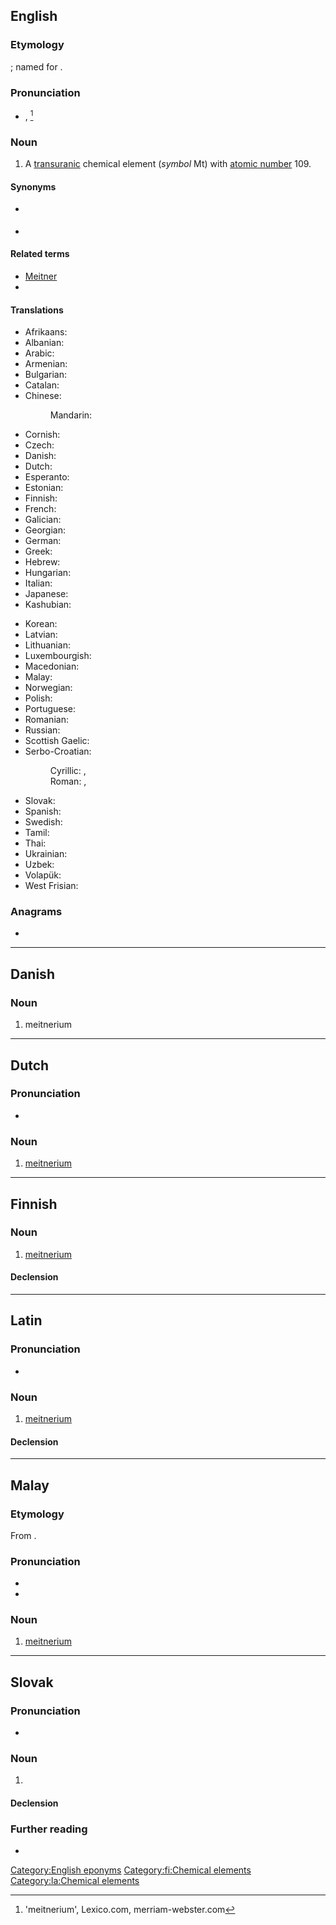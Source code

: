 {{also|Meitnerium|meitnérium}}
==English==
{{wikipedia}}
{{elements|en|Mt|hassium|Hs|darmstadtium|Ds}}

===Etymology===
{{suffix|en|Meitner|ium}}; named for {{w|Lise Meitner}}.

===Pronunciation===
* {{enPR|mītnēr'ēəm}}, {{IPA|en|/maɪtˈnɪəɹi.əm/}}<ref>'meitnerium', Lexico.com, merriam-webster.com</ref>

===Noun===
{{en-noun|-}}

# A [[transuranic]] chemical element (''symbol'' Mt) with [[atomic number]] 109.

====Synonyms====
* {{l|en|eka-iridium}} {{qualifier|used before the element was discovered}}
* {{l|en|unnilennium}} {{qualifier|used before the element was officially named}}

====Related terms====
* [[w:Lise Meitner|Meitner]]
* {{l|en|meitnerate}}

====Translations====
{{trans-top|chemical element}}
* Afrikaans: {{t+|af|meitnerium}}
* Albanian: {{t|sq|majtnerium}}
* Arabic: {{t|ar|مِيتْنِرْيُوم|m|tr=meytniryum}}
* Armenian: {{t|hy|մայտներիում}}
* Bulgarian: {{t|bg|ме́йтнерий|m}}
* Catalan: {{t+|ca|meitneri}}
* Chinese:
*: Mandarin: {{t+|cmn|䥑|tr=mài}}
* Cornish: {{t|kw|meytneryum}}
* Czech: {{t+|cs|meitnerium}}
* Danish: {{t+|da|meitnerium}}
* Dutch: {{t+|nl|meitnerium|n}}
* Esperanto: {{t+|eo|mejtnerio}}
* Estonian: {{t+|et|meitneerium}}
* Finnish: {{t+|fi|meitnerium}}
* French: {{t+|fr|meitnérium|m}}
* Galician: {{t+|gl|meitnerio}}
* Georgian: {{t|ka|მაიტნერიუმი|sc=Geor}}
* German: {{t+|de|Meitnerium|n}}
* Greek: {{t+|el|μαϊτνέριο|n}}
* Hebrew: {{t+|he|מיטנריום|tr=meitneryum|sc=Hebr}}
* Hungarian: {{t+|hu|meitnérium}}
* Italian: {{t+|it|meitnerio|m}}
* Japanese: {{t+|ja|マイトネリウム|tr=maitoneriumu}}
* Kashubian: {{t|csb|meitner}}
{{trans-mid}}
* Korean: {{t+|ko|마이트너륨}}
* Latvian: {{t|lv|meitnērijs|m}}
* Lithuanian: {{t+|lt|meitneris|m}}
* Luxembourgish: {{t|lb|Meitnerium}}
* Macedonian: {{t|mk|мајтнериум|m}}
* Malay: {{t|ms|meitnerium}}
* Norwegian: {{t|no|meitnerium}}
* Polish: {{t+|pl|meitner|m}}
* Portuguese: {{t+|pt|meitnério|m}}
* Romanian: {{t+|ro|meitneriu|n}}
* Russian: {{t+|ru|мейтне́рий|m}}
* Scottish Gaelic: {{t|gd|mèitneiriam}}
* Serbo-Croatian:
*: Cyrillic: {{t|sh|мајтнеријум|m}}, {{t|sh|меитнериј}}
*: Roman: {{t|sh|majtnerijum}}, {{t|sh|meitnerij}}
* Slovak: {{t|sk|meitnerium}}
* Spanish: {{t+|es|meitnerio|m}}
* Swedish: {{t+|sv|meitnerium}}
* Tamil: {{t|ta|மீட்நேரியம்|sc=Taml}}
* Thai: {{t|th|ไมต์นีเรียม|tr=mainīriam}}
* Ukrainian: {{t|uk|ма́йтнерій|m}}
* Uzbek: {{t|uz|meitneriy}}
* Volapük: {{t+|vo|mätnerin}}
* West Frisian: {{t|fy|meitnerium}}
{{trans-bottom}}

===Anagrams===
* {{anagrams|en|a=eeiimmnrtu|Meruimenti}}

[[Category:English eponyms]]
{{topics|en|Group 9 chemical elements|Period 7 chemical elements}}

----

==Danish==

===Noun===
{{da-noun}}

# meitnerium

----

==Dutch==
{{wikipedia|lang=nl}}
{{elements|nl|Mt|hassium|Hs|darmstadtium|Ds}}

===Pronunciation===
* {{audio|nl|Nl-meitnerium.ogg|Audio}}

===Noun===
{{nl-noun|n|-|-}}

# [[#English|meitnerium]]

----

==Finnish==
{{wikipedia|lang=fi}}

===Noun===
{{fi-noun}}

# [[#English|meitnerium]]

====Declension====
{{fi-decl-risti|n=sg|meitnerium|||a|i=0}}

[[Category:fi:Chemical elements]]

----

==Latin==
{{wikipedia|lang=la}}

===Pronunciation===
* {{la-IPA|me_itnerium}}

===Noun===
{{la-noun|meitnerium<2.-ium>}}

# [[#English|meitnerium]]

====Declension====
{{la-ndecl|meitnerium<2.-ium>}}

[[Category:la:Chemical elements]]

----

==Malay==
{{wikipedia|lang=ms}}
{{elements|ms|Mt|hassium|Hs|darmstadtium|Ds}}

===Etymology===
From {{etyl|en|ms}} {{m|en|meitnerium}}.

===Pronunciation===
* {{IPA|ms|[meitneriom]|[meitneriəm]|[maitniriəm]}}
* {{rhymes|ms|iom|jom|om}}

===Noun===
{{head|ms|noun}}

# [[#English|meitnerium]] {{gloss|chemical element}}

----

==Slovak==
{{elements|sk|Mt|hassium|Hs|darmstadtium|Ds}}

===Pronunciation===
* {{IPA|sk|/ˈmai̯tnɛrium/}}

===Noun===
{{sk-noun|g=n|gen=meitneria|decl=mesto}}

# {{l|en|meitnerium}} {{gloss|element}}

====Declension====
{{sk-decl-noun|meitnerium|meitneria|meitneriu|meitnerium|meitneria|meitneriom}}

===Further reading===
* {{R:SDK}}